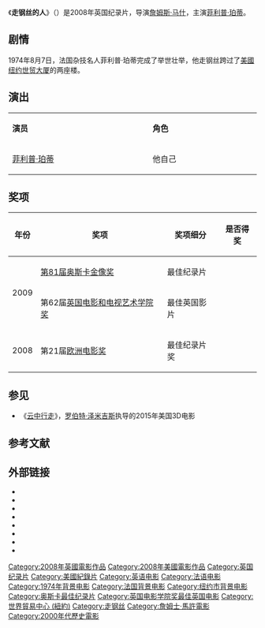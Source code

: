 {{TA
|G1=Movie
|G2=Show
}}
{{电影信息框
| 片名     = 走钢丝的人
| 电影原名 = ''{{lang|en|Man on Wire}}''
| 图像     = 
| 图像说明 = 海报
| 导演     = [[詹姆斯·马什|詹姆斯·马什]]
| 监制     = 
| 制片     = 西蒙·齐恩
| 编剧     = 
| 原著     = 
| 主演     = [[菲利普·珀蒂|菲利普·珀蒂]]
| 配乐     = J·拉菲<br />迈克尔·纽曼
| 摄影     = 艾克·马斯诺维克
| 剪辑     = 金克斯·戈弗雷
| 制片商   = [[探索頻道|探索頻道]]<br />[[英国广播公司|英国广播公司]]<br />英国电影委员会<br />墙到墙公司<br />红色框公司
| 发行商   = 木兰花影业<br />艾肯影业<br />达哈纳影业
| 上映日期 = {{Film date|2008|8|1}}{{flagicon|UK}}
| 片长     = 94分钟
| 产地     = {{UK}}{{USA}}
| 语言     = [[英語|英語]]<br />[[法語|法語]]
| 预算     = $1,900,000<ref name="ref1472671111">{{cite web|url=http://www.screendaily.com/case-study-man-on-wires-soaring-success/4043705.article|title=Case study - Man On Wire's soaring success | News | Screen|publisher=screendaily.com|accessdate=2014-01-31|archive-date=2020-07-29|archive-url=https://web.archive.org/web/20200729064732/https://www.screendaily.com/case-study-man-on-wires-soaring-success/4043705.article|dead-url=no}}</ref>
| 票房     = $5,258,569<ref name="ref681966327">{{cite web|url=http://www.boxofficemojo.com/movies/?id=manonwire.htm|title=Man on Wire (2008) - Box Office Mojo|publisher=boxofficemojo.com|accessdate=2014-01-31|archive-date=2019-06-07|archive-url=https://web.archive.org/web/20190607220403/https://www.boxofficemojo.com/movies/?id=manonwire.htm|dead-url=no}}</ref>
| 前集     = 
| 续集     = 
}}
《'''走钢丝的人'''》（{{lang-en|''Man on Wire''}}）是2008年英国纪录片，导演[[詹姆斯·马什|詹姆斯·马什]]，主演[[菲利普·珀蒂|菲利普·珀蒂]]。

==剧情==
1974年8月7日，法国杂技名人菲利普·珀蒂完成了举世壮举，他走钢丝跨过了[[美國|美國]][[纽约|纽约]][[世贸大厦|世贸大厦]]的两座楼。

== 演出 ==
{|class="wikitable " width="70%"
|- style="background:cornflowerblue; color:white" align=center
|style="width:13%"|'''演员'''||style="width:10%"|'''角色'''
|-
| [[菲利普·珀蒂|菲利普·珀蒂]]||他自己    
|}

==奖项==
{| class="wikitable"
|-
! 年份 !! 奖项  !! 奖项细分  !! 是否得奖 
|-
|rowspan="2" |   2009  ||   [[第81届奥斯卡金像奖|第81届奥斯卡金像奖]] ||  最佳纪录片  || {{Won}}   
|-
| 第62届[[英国电影和电视艺术学院奖|英国电影和电视艺术学院奖]]||   最佳英国影片      ||  {{Won}}
|-
|rowspan="2" | 2008  ||   第21届[[欧洲电影奖|欧洲电影奖]]  ||   最佳纪录片奖  || {{nom}} 
|}

== 参见 ==
*《[[云中行走|云中行走]]》，[[罗伯特·泽米吉斯|罗伯特·泽米吉斯]]执导的2015年美国3D电影

==参考文献==
{{reflist}}

== 外部链接==
*{{Official website|http://www.manonwire.com/}}
*{{IMDb title|1155592}}
*{{Mojo title|manonwire}}
*{{rotten-tomatoes|man_on_wire}}
*{{Metacritic film|man-on-wire}}
*{{Allmovie title|426698}}
*{{douban}}
*{{Mtime|76390}}

{{James Marsh}}
{{英国电影学院奖最佳英国电影}}
{{奧斯卡最佳紀錄片獎}}
{{DEFAULTSORT:MAN}}
[[Category:2008年英國電影作品|Category:2008年英國電影作品]]
[[Category:2008年美國電影作品|Category:2008年美國電影作品]]
[[Category:英国纪录片|Category:英国纪录片]]
[[Category:美國紀錄片|Category:美國紀錄片]]
[[Category:英语电影|Category:英语电影]]
[[Category:法语电影|Category:法语电影]]
[[Category:1974年背景电影|Category:1974年背景电影]]
[[Category:法国背景电影|Category:法国背景电影]]
[[Category:纽约市背景电影|Category:纽约市背景电影]]
[[Category:奥斯卡最佳纪录片|Category:奥斯卡最佳纪录片]]
[[Category:英国电影学院奖最佳英国电影|Category:英国电影学院奖最佳英国电影]]
[[Category:世界貿易中心_(紐約)|Category:世界貿易中心 (紐約)]]
[[Category:走钢丝|Category:走钢丝]]
[[Category:詹姆士·馬許電影|Category:詹姆士·馬許電影]]
[[Category:2000年代歷史電影|Category:2000年代歷史電影]]